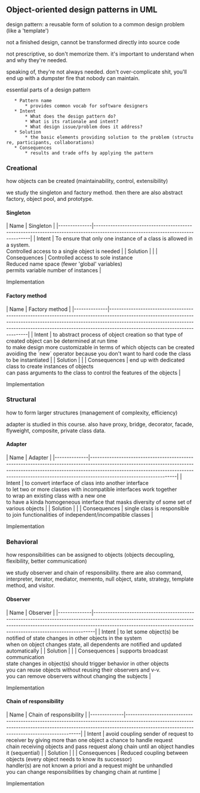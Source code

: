 == Object-oriented design patterns in UML ==
design pattern: a reusable form of solution to a common design problem (like a 'template')

not a finished design, cannot be transformed directly into source code

not prescriptive, so don't memorize them. it's important to understand when and why they're needed.

speaking of, they're not always needed. don't over-complicate shit, you'll end up with a dumpster fire that nobody can maintain.

essential parts of a design pattern
    * Pattern name
        * provides common vocab for software designers
    * Intent
        * What does the design pattern do?
        * What is its rationale and intent?
        * What design issue/problem does it address?
    * Solution
        * the basic elements providing solution to the problem (structure, participants, collaborations)
    * Consequences
        * results and trade offs by applying the pattern

=== Creational ===
how objects can be created (maintainability, control, extensibility)

we study the singleton and factory method. then there are also abstract factory, object pool, and prototype.

==== Singleton ====
| Name         | Singleton                                                                                                                       |
|--------------|---------------------------------------------------------------------------------------------------------------------------------|
| Intent       | To ensure that only one instance of a class is allowed in a system. <br>Controlled access to a single object is needed          |
| Solution     | {{file:img/singleton-solution-diagram.png|Singleton solution diagram}}                                                   |
| Consequences | Controlled access to sole instance <br> Reduced name space (fewer 'global' variables) <br> permits variable number of instances |

Implementation

{{{java
public class SingleObject {
    // private constructor, cannot be instantiated from outside
    private SingleObject(){}
    
    // create the one single instance
    private static SingleObject instance = new SingleObject();
    
    // get the only instance
    public static SingleObject getInstance() {
        return instance;
    }
    
    public void showMessage() {
        System.out.println("Hello world!");
    }
}}}

==== Factory method ====
| Name         | Factory method                                                                                                                                                                                                                                                                       |
|--------------|--------------------------------------------------------------------------------------------------------------------------------------------------------------------------------------------------------------------------------------------------------------------------------------|
| Intent       | to abstract process of object creation so that type of created object can be determined at run time <br> to make design more customizable in terms of which objects can be created <br> avoiding the `new` operator because you don't want to hard code the class to be instantiated |
| Solution     | {{file:img/factory-method-diagram.png|Factory method diagram}}                                                                                                                                                                                                                |
| Consequences | end up with dedicated class to create instances of objects <br> can pass arguments to the class to control the features of the objects                                                                                                                                               |

Implementation

{{{java
public class ShapeFactory {
    public Shape getShape(String shapeTYpe) {
        if (shapeType == null) {
            return null;
        }
        if (shapeType.equalsIgnoreCase("CIRCLE")) {
            return new Circle();
        }
        else if (shapeType.equalsIgnoreCase("RECTANGLE")) {
            return new Rectangle();
        }
        else if (shapeType.equalsIgnoreCase("SQUARE")) {
            return new Square();
        }
        
        return null;
    }
}
}}}

=== Structural ===
how to form larger structures (management of complexity, efficiency)

adapter is studied in this course. also have proxy, bridge, decorator, facade, flyweight, composite, private class data.

==== Adapter ====
| Name         | Adapter                                                                                                                                                                                                                                                                      |
|--------------|------------------------------------------------------------------------------------------------------------------------------------------------------------------------------------------------------------------------------------------------------------------------------|
| Intent       | to convert interface of class into another interface <br> to let two or more classes with incompatible interfaces work together <br> to wrap an existing class with a new one <br> to have a kinda homogeneous interface that masks diversity of some set of various objects |
| Solution     | {{file:img/adapter-diagram-1.png|Adapter diagram 1}} {{file:img/adapter-diagram-2.png|Adapter diagram 2}}                                                                                                                                                      |
| Consequences | single class is responsible to join functionalities of independent/incompatible classes                                                                                                                                                                                      |

Implementation

{{{java
public class Wrapper {
    // the wrapped object
    private LegacyComponent legacyComponent;
    
    // constructor
    public Wrapper (LegacyComponent instance) {
        this.legacyComponent = instance;
    }
    
    // call to wrapped method
    public int doThis() {
        int result = 0;
        float value = this.legacyComponent.doThat();
        // magic the value into an integer somehow, then
        return result;
    }
}
}}}

=== Behavioral ===
how responsibilities can be assigned to objects (objects decoupling, flexibility, better communication)

we study observer and chain of responsibility. there are also command, interpreter, iterator, mediator, memento, null object, state, strategy, template method, and visitor.

==== Observer ====
| Name         | Observer                                                                                                                                                                                                                                  |
|--------------|-------------------------------------------------------------------------------------------------------------------------------------------------------------------------------------------------------------------------------------------|
| Intent       | to let some object(s) be notified of state changes in other objects in the system <br> when on object changes state, all dependents are notified and updated automatically                                                                |
| Solution     | {{file:img/observer-diagram.png|Observer diagram}}                                                                                                                                                                                 |
| Consequences | supports broadcast communication <br> state changes in object(s) should trigger behavior in other objects <br> you can reuse objects without reusing their observers and v-v. <br> you can remove observers without changing the subjects |

Implementation

{{{java
public abstract class Observer {
    protected Subject subject;
    public abstract void update();
}

class MappingRover extends Observer {
    // specify observed subject in constructor
    public MappingRover(Subject subject) P
        this.subject = subject;
        subject.attach(this);
    }
    
    // observers "pull" information
    public void update() {
        if (this.subject.getState() == 0) {
            // map the environment
        }
        else {
            // "come back home", whatever that means
        }
    }
}
public abstract class Subject {
    private List<Observer> observers = new ArrayList<Observer>();
    private int state;
    
    public int getState() { ... }
    public void setState(int state) { ... } // and notify all observers
    public void attach(Observer observer) { ... } // add to observers list
    public void detach(Observer observer) { ... } //remove from observers list
    
    public void notifyAllObservers() { ... } // run the update function for each observer in list
}

public static void main(String[] args) {
    CentralStation cs = new CentralStation();
    cs.setState(0);
    
    MappingRover rover1 = new MappingRover(cs);
    CameraRover rover2 = new CameraRover(cs);
    CameraRover rover3 = new CameraRover(cs);
    
    cs.setState(1);
}
}}}

==== Chain of responsibility ====
| Name         | Chain of responsibility                                                                                                                                                                                               |
|--------------|-----------------------------------------------------------------------------------------------------------------------------------------------------------------------------------------------------------------------|
| Intent       | avoid coupling sender of request to receiver by giving more than one object a chance to handle request <br> chain receiving objects and pass request along chain until an object handles it (sequential)              |
| Solution     | {{file:img/chain-of-responsibility-diagram.png|Chain of responsibility diagram}}                                                                                                                               |
| Consequences | Reduced coupling between objects (every object needs to know its successor) <br> handler(s) are not known a priori and a request might be unhandled <br> you can change responsibilities by changing chain at runtime |

Implementation

{{{java
public class Task {
    private Coordinate coords;
    private RequestEnum request;
    
    // basic getters and setters
    public Coordinate getcoords() { ... }
    public setCoords(Coordinate coords) { ... }
    
    public RequestEnum getRequest() { ... }
    public setRequest(RequestEnum request) { ... }
}

public enum RequestEnum {
    PICTURE, MAP;
}

public class Coordinate {
    private float lat, lon;
    
    // basic getters and setters
    public float getLat() { ... };
    public setLat(float lat) { ... };
    public float getLon() { ... };
    public setLon(float lon) { ... };
}

public abstract class TaskHandler {
    TaskHandler successor;
    publicc void setSuccessor(TaskHandler successor) {
        this.successor = successor;
    }
    public abstract void handleRequest(Task task);
}

public class CameraRover extends TaskHandler {
    public void handleRequest(Task task) {
        if (task.request == RequestEnum.PICTURE) {
            // take a picture
        }
        else {
            // pass on to successor
            if (successor != null) {
                successor.handleRequest(request);
            }
        }
    }
}

public class Main {
    public static TaskHandler setUpChain() {
        MapRover mapper = new MapRover();
        CameraRover photographer1 = new CameraRover();
        CameraRover photographer2 = new CameraRover();
        CameraRover photographer3 = new CameraRover();
        
        return mapper;
    }
    public static void main(Striing[] args) {
        TaskHandler chain = setUpChain;
        
        chain.handleRequest(...);
    }
}
}}}

